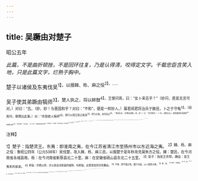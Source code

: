 ```yaml
---
---
---
```

title: 吴蹶由对楚子
---



昭公五年

*此篇，不是曲折顿挫，不是回环往复，乃是认得清，咬得定文字。千载忠臣含笑入地，只是此篇文字，烂熟于胸中。*

楚子以诸侯及东夷伐吴<sup>1】，以报棘、栎、麻之役<sup>2】。……

吴子使其弟蹶由犒师<sup>3】，楚人执之，将以衅鼓<sup>4】。王使问焉，曰：“女卜来吉乎？”（妙问，直是无言可对。）对曰：“吉。（妙，妙！与晋国和乎？对曰：“不和”，便是一样妙人。）寡君闻君将治兵于敝邑，卜之于守龟<sup>5】，（因其问，便撰出此事。）曰：“余亟使人犒师<sup>6】，请行以观王怒之疾徐<sup>7】，而为之备，尚克知之<sup>8】，＇龟兆告吉，（并撰出祝辞。妙，妙！）曰：“克可知也。”（一句，总断吉光。）君若骦焉好逆使臣<sup>9】，滋敝邑休怠<sup>10】，而忘其死，亡无日矣。（宾，妙1）今君奋焉震电冯怒<sup>11】，虐执使臣，将以衅鼓，则吴知所备矣。敝邑虽赢<sup>12】，若早修完<sup>13】，其可以息师<sup>13】。难易有备<sup>15】，可谓吉矣。（主，妙！）且吴社稷是卜<sup>16】，岂为一人？（妙论，至论！千载忠臣，视死如归，只是此意看得透彻。）使臣获衅军鼓，而敝邑知备，以御不虞<sup>17】，其为吉，孰大焉？（反反覆覆，曰“克可知也”，曰“可谓吉矣”，曰“其为吉，孰大焉？”只是一句话，却作三遍说，所谓认得清，咬得定也。）国之守龟，其何事不卜？一臧一否<sup>18】，其谁能常之<sup>19】？城濮之兆<sup>20】，其报在邲。今此行也，其庸有报志<sup>20】？”（更妙！）乃弗杀。

<sup>注释】

<sup>1】楚子：指楚灵王。东夷：即淮南之夷，在今江苏省清江市至扬州市以东近海之夷。
<sup>2】棘、栎、麻之役：鲁昭公四年（公元538年）吴伐楚，攻入棘、栎、麻三邑，以报楚于是年秋攻克昊朱方之役。棘：楚邑，在今河南省永城县南。栎：在今河南省新蔡县北二十里。麻：在安徽省砀山县东北二十五里。
<sup>3】吴子：指吴王余祭。蹶由：吴王夷末的弟弟。
<sup>4】衅鼓：杀牺以祭，并以其血涂新鼓的缝隙，叫衅鼓。这里是指将杀死蹶由。
<sup>5】守龟：即守国之龟，藏于宗庙，以卜国家大事。
<sup>6】亟：急。
<sup>7】疾徐：犹缓急。
<sup>8】克：能。
<sup>9】好逆；友好地欢迎。
<sup>10】滋：增加。休怠：犹懈怠。
<sup>11】冯怒：盛怒。冯：同“凭”，盛。此句意为楚灵王勃然大怒如雷震电掣。
<sup>12】赢（léi雷）：弱。
<sup>13】修完：指把城廓武器修缮完备。1息师：止息楚国军队。
<sup>15】难：愿难。易：犹平安。
<sup>16】社稷是卜：意为所卜者国家的吉凶。意即吴国为国家而卜。
<sup>17】不虞：指意外之事。
<sup>18】臧：吉。否（pǐ痞）；凶。
<sup>19】常：一定。
<sup>20】城濮之兆：晋、楚城濮之战，战前楚卜吉，而实败；此吉兆却应验在晋、楚邲之战时楚胜。
<sup>21】其庸：反诘副词连用，“岂”的意思。此句意为，獗由占卜的卦象难道不会有应验吗？意即占卜吉兆应验在作战时吴国胜。